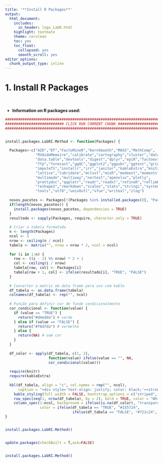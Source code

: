 ---
title: '**Install R Packages**'
output:
  html_document:
    includes:
      in_header: logo_LabR.html
    highlight: textmate
    theme: cerulean
    toc: yes
    toc_float:
      collapsed: yes
      smooth_scroll: yes
editor_options:
  chunk_output_type: inline
---

# 1. Install R Packages 

<br>

* **Information on R packages used:**   

```{r Install R Packages,echo=FALSE,warning=FALSE,message=FALSE}

################################################################################
########################### CLICK RUN CORRENT CHUNK ############################
################################################################################


install.packages.LabRI.Method <- function(Packages) {
  
  Packages<-c("AID","DT","FactoMineR","KernSmooth","MASS","MethComp",
              "RVAideMemoire","calibrate","cartography","cluster","datawizard",
              "data.table","devtools","digest","dplyr","epiR","factoextra",
              "ffp","forecast","ggQC","ggplot2","ggpubr","ggtext","grid","gt",
              "imputeTS","installr","irr","janitor","kableExtra","knitr",
              "lattice","lubridate","mclust","mixR","modeest","moments",
              "multimode","multiway","nortest","openxlsx","plotly",
              "prettydoc","qqplotr","readr","readxl","refineR","reflimR",
              "reshape2","rmarkdown","scales","stats","stringi","systemfonts",
              "tools","utf8","univOutl","xfun","writexl","zlog")
  
  novos_pacotes <- Packages[!(Packages %in% installed.packages()[, "Package"])]
  if(length(novos_pacotes)) {
    install.packages(novos_pacotes, dependencies = TRUE)
  }
  resultado <- sapply(Packages, require, character.only = TRUE)
  
  # Criar a tabela formatada
  n <- length(Packages)
  ncol <- 5
  nrow <- ceiling(n / ncol)
  tabela <- matrix("", nrow = nrow * 2, ncol = ncol)
  
  for (i in 1:n) {
    row <- ((i - 1) %% nrow) * 2 + 1
    col <- ceiling(i / nrow)
    tabela[row, col] <- Packages[i]
    tabela[row + 1, col] <- ifelse(resultado[i], "TRUE", "FALSE")
  }
  
  # Converter a matriz em data frame para uso com kable
  df_tabela <- as.data.frame(tabela)
  colnames(df_tabela) <- rep("", ncol)
  
  # Função para definir cor de fundo condicionalmente
  cor_condicional <- function(value) {
    if (value == "TRUE") {
      return("#d4edda") # verde
    } else if (value == "FALSE") {
      return("#f8d7da") # vermelho
    } else {
      return(NA) # sem cor
    }
  }
  
  df_color <- apply(df_tabela, c(1, 2), 
                    function(value) ifelse(value == "", NA, 
                    cor_condicional(value)))
  
  require(knitr)
  require(kableExtra)
  
  kbl(df_tabela, align = "c", col.names = rep("", ncol), 
      caption = "<div style='text-align: justify; color: black;'><strong>R Package Status</strong></div>") %>%
    kable_styling(full_width = FALSE, bootstrap_options = c("striped", "hover", "condensed", "responsive")) %>%
    row_spec(seq(1, nrow(df_tabela), by = 2), bold = TRUE, color = "White", background = "#1976d2") %>%
    column_spec(1:ncol, background = ifelse(is.na(df_color), "transparent", df_color), 
                color = ifelse(df_tabela == "TRUE", "#155724", 
                               ifelse(df_tabela == "FALSE", "#721c24", "black")))
}


install.packages.LabRI.Method()


update.packages(checkBuilt = T,ask=FALSE) 


install.packages.LabRI.Method()
```
